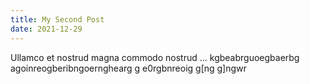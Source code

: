 ```yaml
---
title: My Second Post
date: 2021-12-29
---
```


Ullamco et nostrud magna commodo nostrud ... kgbeabrguoegbaerbg
agoinreogberibngoernghearg g e0rgbnreoig g[ng g]ngwr